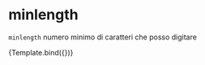 

<Meta title="Components/Textarea/Props/MinLength" component={VvTextarea} />

# minlength

`minlength` numero minimo di caratteri che posso digitare

<Canvas>
	<Story
		name="MinLength"
		args={{ name: 'textarea-min-length', minlength: 5 }}>
		{Template.bind({})}
	</Story>
</Canvas>
